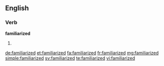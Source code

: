 ==English==

===Verb===
'''familiarized'''

# {{past of|familiarize}}

[[de:familiarized]]
[[et:familiarized]]
[[fa:familiarized]]
[[fr:familiarized]]
[[mg:familiarized]]
[[simple:familiarized]]
[[sv:familiarized]]
[[te:familiarized]]
[[vi:familiarized]]